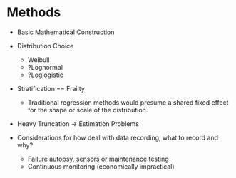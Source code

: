# Methods

- Basic Mathematical Construction

- Distribution Choice
  - Weibull
  - ?Lognormal
  - ?Loglogistic 


- Stratification == Frailty
  - Traditional regression methods would presume a shared fixed effect for the shape or scale of the distribution.

- Heavy Truncation -> Estimation Problems

- Considerations for how deal with data recording, what to record and why?
	- Failure autopsy, sensors or maintenance testing
	- Continuous monitoring (economically impractical)
